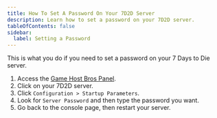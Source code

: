 ```yaml
---
title: How To Set A Password On Your 7D2D Server
description: Learn how to set a password on your 7D2D server.
tableOfContents: false
sidebar:
  label: Setting a Password
---
```


This is what you do if you need to set a password on your 7 Days to Die server.

1. Access the [Game Host Bros Panel](https://panel.gamehostbros.com/).
2. Click on your 7D2D server.
2. Click `Configuration > Startup Parameters`.
3. Look for `Server Password` and then type the password you want.
4. Go back to the console page, then restart your server.